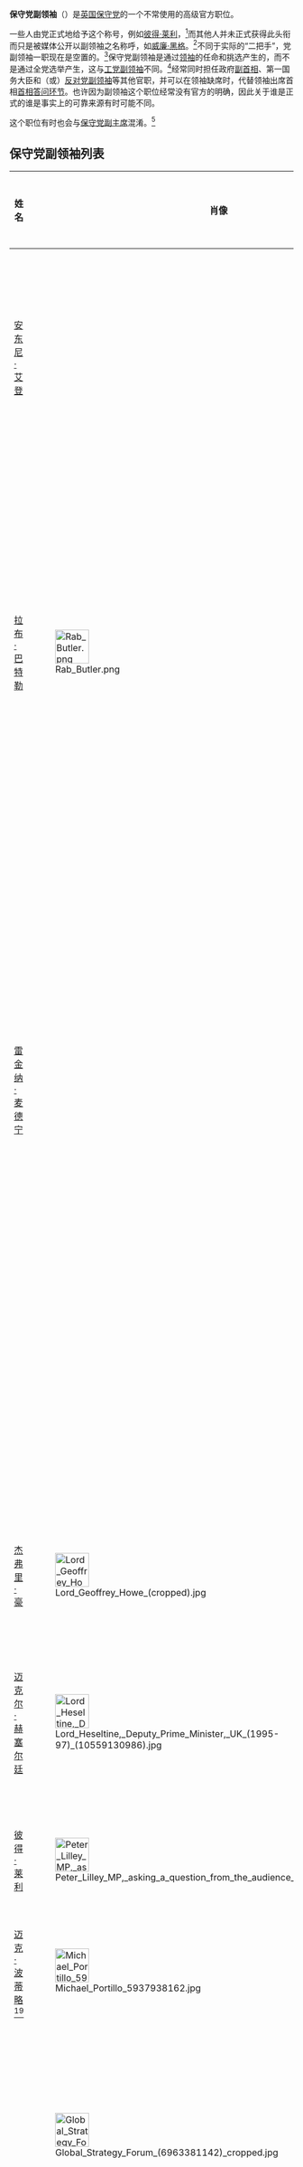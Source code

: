 {{noteTA
|G1=PoliticiansUK
|T = zh-cn:保守党副领袖;zh-tw:保守黨副黨魁;zh-hk:保守黨副黨魁
|1 = zh-hans:领袖; zh-tw:黨魁; zh-hk:黨魁;
|2 = zh-hans:下议院领袖; zh-tw:下議院領袖; zh-hk:下議院領袖;
|3 = zh-hans:反对党领袖; zh-tw:反對黨領袖; zh-hk:反對黨領袖;
|4 = zh-hans:反对党副领袖; zh-tw:反對黨副領袖; zh-hk:反對黨副領袖;
|5 = zh-hans:党副领袖; zh-tw:副黨魁; zh-hk:副黨魁;
|6 = zh-hans:党领袖; zh-tw:黨魁; zh-hk:黨魁;
|7 = zh-hans:工党副领袖; zh-tw:工黨副黨魁; zh-hk:工黨副黨魁;
|8 = zh-hans:工党领袖; zh-tw:工黨黨魁; zh-hk:工黨黨魁;
|9 = zh-hans:保守党副领袖; zh-tw:保守黨副黨魁; zh-hk:保守黨副黨魁;
|10 = zh-hans:保守党领袖; zh-tw:保守黨黨魁; zh-hk:保守黨黨魁;
}}
{{Infobox Political post
|post            = 副领袖
|body            = 保守党
|Flag            = 
<!-- 注释出：|insignia        = Conservative logo 2006.svg -->
|insigniasize    = 50px
|insigniacaption = 
|image           = Damian Green - immigration minister.jpg
|incumbent       = [[达米安·格林|达米安·格林]] [[英国国会议员|国会议员]] 
|incumbentsince  = 2017年6月
|Leader          = [[特蕾莎·梅|特蕾莎·梅]] [[英国国会议员|国会议员]]
|appointer       = [[保守党领袖_(英国)|保守党领袖]]
|Office          = 
|termlength      = 
|formation       = 1945年
|inaugural       = [[安东尼·艾登|安东尼·艾登]]
|website         = 
}}
'''保守党副领袖'''（'''{{lang-en|Deputy Leader of the Conservative Party}}'''）是[[英国保守党|英国保守党]]的一个不常使用的高级官方职位。

一些人由党正式地给予这个称号，例如[[彼得·萊利_(政治人物)|彼得·莱利]]，<ref name=PeterLilley01a>{{cite web |url=https://www.conservatives.com/OurTeam/Members-of-Parliament/Lilley-Peter |title=Peter Lilley, Member of Parliament for Hitchin and Harpenden |trans_title=彼得·莱利，希欽和哈彭登的国会议员 |publisher=[[英国保守党|英国保守党]] |accessdate=17 July 2016 |quote=He stood for the Conservative Leadership in 1997; becoming Shadow Chancellor then Deputy Leader of the Conservative Party Responsible for Policy Renewal until 2000. |deadurl=yes |archiveurl=https://web.archive.org/web/20160806200733/https://www.conservatives.com/OurTeam/Members-of-Parliament/Lilley-Peter |archivedate=2016年8月6日 }}</ref>而其他人并未正式获得此头衔而只是被媒体公开以副领袖之名称呼，如[[威廉·黑格|威廉·黑格]]。<ref name=Telegraph14Jan2009a>{{cite news |url=http://www.telegraph.co.uk/news/politics/conservative/4231139/David-Cameron-anoints-William-Hague-as-his-deputy.html |title=David Cameron anoints William Hague as his deputy |trans_title=戴维·卡梅伦任命威廉·黑格为自己的副手 |publisher=The Telegraph |author=Andrew Porter, Political Editor |date=14 January 2009 |accessdate=17 July 2016 |quote=[[戴维·卡梅伦|戴维·卡梅伦]]要给威廉·黑格更广泛的职权 - 使他成为保守党实际上的副领袖。<br>保守党领袖将黑格作为副手，被视为是对影子财政大臣[[乔治·奥斯本|乔治·奥斯本]]的拒绝，奥斯本在卡梅伦成为领袖后曾担任过副领袖这一角色。<br>但是奥斯本先生的势头因“游艇门”而受挫，他承认接受了一俄罗斯寡头的贷款。<br>卡梅伦说：“威廉实际上是我的副手，除了没有官方头衔，人们要知道这一点。我担任党领袖已经三年了。而威廉曾作了四年。”<br>保守党领袖告诉《太阳报》说：“在下一个大选年到来之前，威廉作为影子外交大臣有许多机会，向国家发出我们的声音。”<br>“我希望人们注意到他的角色，那就是党的副领袖的角色。但是你会在国家的外交事务前线看到他工作的身影。” |archive-date=2016-10-06 |archive-url=https://web.archive.org/web/20161006084244/http://www.telegraph.co.uk/news/politics/conservative/4231139/David-Cameron-anoints-William-Hague-as-his-deputy.html |dead-url=no }}</ref>不同于实际的“二把手”，党副领袖一职现在是空置的。<ref name=Guardian17Jun2015a>{{cite news |url=https://www.theguardian.com/commentisfree/2015/jun/17/guardian-view-on-party-deputy-leaders-job-about-nothing |title=The Guardian view on party deputy leaders: a job about nothing |trans_title=卫报对于党副领袖的观点：一个什么也不管的职位 |publisher=The Guardian |author=Guardian editorial |date=17 June 2015 |accessdate=17 July 2016 |quote=戴维·卡梅伦选择乔治·奥斯本表明，党的领袖需要一个可靠的二把手，但副领袖就不同了。<br>一个政党需要领袖，但他们几乎不需要副领袖。另一方面，政党需要二把手，两者之间的区别很重要。保守党明白了，工党和一些较小的政党没有明白。<br>这一差异在奥斯本代替请假的卡梅伦出席首相问题环节被充分说明了。奥斯本不是保守党的副领袖。这个位置目前空置，而党依然运转良好。另一方面，奥斯本先生就是卡梅伦的二把手，不是因为'''权利'''或'''资历'''，而是因为'''能力'''和'''信任'''。他是党内卡梅伦最信任的二把手人选。财政大臣现在拥有第一国务大臣的头衔，以此承认这一现实。奥斯本先生今天的自信表明了为什么会这样。 |archive-date=2016-08-26 |archive-url=https://web.archive.org/web/20160826004535/https://www.theguardian.com/commentisfree/2015/jun/17/guardian-view-on-party-deputy-leaders-job-about-nothing |dead-url=no }}</ref>保守党副领袖是通过[[保守黨黨魁_(英國)|领袖]]的任命和挑选产生的，而不是通过全党选举产生，这与[[工党副领袖_(英国)|工党副领袖]]不同。<ref name=Guardian17Jun2015a/>经常同时担任政府[[副首相|副首相]]、第一国务大臣和（或）[[反对党领袖_(英国)|反对党副领袖]]等其他官职，并可以在领袖缺席时，代替领袖出席首相[[首相答问环节|首相答问环节]]。也许因为副领袖这个职位经常没有官方的明确，因此关于谁是正式的谁是事实上的可靠来源有时可能不同。{{refn|name=SourcesDiffer01|group=n|关于这个实际例子，2009年1月之前，《[[每日电讯报|每日电讯报]]》一直描述[[乔治·奥斯本|乔治·奥斯本]]是[[戴维·卡梅伦|戴维·卡梅伦]]的“副职”,<ref name=Telegraph14Jan2009a/> 同时《[[卫报|卫报]]》则称[[威廉·黑格|威廉·黑格]]是卡梅伦“事实上的”副手。<ref name=Guardian14Jan2009a/>}}

这个职位有时也会与[[保守党主席|保守党副主席]]混淆。<ref name=Mirror11May2015a>{{cite news |url=http://www.mirror.co.uk/news/uk-news/david-camerons-2015-cabinet-meet-5672632 |title=David Cameron's 2015 cabinet: Meet the ministers appointed in all Conservative post-election reshuffle |trans_title=第二次卡梅伦内阁： 会见保守党完全执政后第一次改组待任命的大臣们 |publisher=[[每日镜报|每日镜报]] |author=Ann Gripper |date=11 May 2015 |accessdate=17 July 2016 |quote=[[罗伯特·哈尔丰|罗伯特·哈尔丰]] will become deputy leader of the Conservative Party. |archive-date=2017-03-24 |archive-url=https://web.archive.org/web/20170324065352/http://www.mirror.co.uk/news/uk-news/david-camerons-2015-cabinet-meet-5672632 |dead-url=no }}</ref>

== 保守党副领袖列表 ==

{| class="wikitable"
! 姓名
! 肖像
! 上任时间
! 离任时间
! 同时担任
! 领袖
|-
| [[安东尼·艾登|安东尼·艾登]]
| 
| 1945年7月26日<ref>[https://books.google.com/books?id=BK8UDAAAQBAJ&pg=PA25&lpg=PA25&dq=%22anthony+eden%22+%22Deputy+leader%22+1941&source=bl&ots=1OBsAeTAmc&sig=DpF9uO3o6iRHDLstvzWjpGIicQM&hl=en&sa=X&ved=0ahUKEwiK_LTCj4DOAhVJ4oMKHQqlB7MQ6AEISTAH#v=onepage&q=%22anthony%20eden%22%20%22Deputy%20leader%22%201941&f=false Parties at War: Political Organization in Second World War Britain]</ref>
| 1955年4月6日
| [[反对党领袖_(英国)|反对党副领袖]] {{small|(1945–1951)}}<ref>{{Cite web |url=http://news.bbc.co.uk/onthisday/hi/dates/stories/january/9/newsid_2800000/2800833.stm |title=On This Day – 9 January 1957: Sir Anthony Eden resigns |accessdate=2017-01-16 |archive-date=2008-01-12 |archive-url=https://web.archive.org/web/20080112121017/http://news.bbc.co.uk/onthisday/hi/dates/stories/january/9/newsid_2800000/2800833.stm |dead-url=no }}</ref><br>{{le|影子外交大臣|Shadow Foreign Secretary}} {{small|(1945–1951)}}<br>[[副首相|副首相]] {{small|(1951–1955)}}<br>[[外交及聯邦事務大臣|外交大臣]] {{small|(1951–1955)}}
| [[温斯顿·丘吉尔|温斯顿·丘吉尔]]
|-
| rowspan=2| [[拉布·巴特勒|拉布·巴特勒]]
| rowspan=2| [[File:Rab_Butler.png|60px]]
| rowspan=2| 1955年4月6日<ref>[https://books.google.com/books?id=9muLDAAAQBAJ&pg=PA9&lpg=PA9&dq=%22Rab+Butler%22+%22Deputy+leader%22+1957&source=bl&ots=gf_CwT4ujY&sig=dZjeGEKFLgAMcr4n-mGQJEf_q0I&hl=en&sa=X&ved=0ahUKEwiA8p6kvYDOAhVq7IMKHRB0C6UQ6AEIOTAE#v=onepage&q=%22Rab%20Butler%22%20%22Deputy%20leader%22%201957&f=false The Macmillan-Eisenhower Correspondence, 1957–1969]</ref>
| rowspan=2| 1963年10月18日{{refn|name=Butler1963|group=n|[[亚历克·道格拉斯-休姆|亚历克·道格拉斯-休姆]]任命巴特勒为[[外交及联邦事务大臣|外交大臣]]，但没有副首相头衔，<ref name=Howard1987a>{{cite book|url=https://www.amazon.com/RAB-Life-R-Butler-ebook/dp/B00B0CXFM2/|title=RAB: The Life of R. A. Butler|trans_title=拉布·巴特勒生平|publisher=[[Jonathan_Cape|Jonathan Cape]]|author=Anthony Howard|authorlink=Anthony Howard (journalist)|page=330|date=1987|isbn=978-0-224-01862-3|access-date=2017-01-16|archive-date=2016-10-07|archive-url=https://web.archive.org/web/20161007062014/https://www.amazon.com/RAB-Life-R-Butler-ebook/dp/B00B0CXFM2|dead-url=no}}</ref>{{le|第一国务大臣|First Secretary of State}}头衔也一并失去。}}
| rowspan=2| [[英国财政大臣|英国财政大臣]] {{small|(1955)}}<br>[[下议院领袖|下议院领袖]] {{small|(1955–1961)}}<br>[[英国内政大臣|英国内政大臣]] {{small|(1957–1962)}}<br>[[保守党主席|保守党主席]] {{small|(1959–1961)}}<br>[[副首相|副首相]] {{small|(1962–1963)}}<br>{{le|第一国务大臣|First Secretary of State}} {{small|(1962–1963)}}<br>
| [[安东尼·艾登|安东尼·艾登]]
|-
| [[哈罗德·麦克米伦|哈罗德·麦克米伦]]
|-
|
|
|
|
|
|[[亚历克·道格拉斯-休姆|亚历克·道格拉斯-休姆]]
|-
| [[雷金纳·麦德宁|雷金纳·麦德宁]]
| 
| 1965年6月27日<ref>[https://books.google.com/books?id=4G0AAwAAQBAJ&pg=PA40&lpg=PA40&dq=%22Reginald+Maudling%22+%22deputy+leader%22+heath+1965&source=bl&ots=3GoNPHUfVl&sig=vhPHd9ICmOVV-sXAJNncv8AW_Mg&hl=en&sa=X&ved=0ahUKEwiCgoXF2oDOAhVj4oMKHcIkCNgQ6AEIOjAF#v=onepage&q=%22Reginald%20Maudling%22%20%22deputy%20leader%22%20heath%201965&f=false Choosing the Tory Leader: Conservative Party Leadership Elections from Heath to Cameron]</ref>
| 1972年7月18日<ref>{{Cite web |url=https://news.google.com/newspapers?nid=2002&dat=19720724&id=yW0lAAAAIBAJ&sjid=ZLMFAAAAIBAJ&pg=1055,1899486&hl=en |title=Heath Faces Cabinet Reshuffle |access-date=2017-01-16 |archive-date=2019-03-13 |archive-url=https://web.archive.org/web/20190313110508/https://news.google.com/newspapers?nid=2002&dat=19720724&id=yW0lAAAAIBAJ&sjid=ZLMFAAAAIBAJ&pg=1055,1899486&hl=en }}</ref>
| [[反对党领袖_(英国)|反对党副领袖]] {{small|(1965–1970)}}<ref>[https://books.google.com/books?id=xpG90n8YLOwC&pg=PA159&lpg=PA159&dq=%22deputy+leader+of+the+opposition%22#v=onepage&q=%22deputy%20leader%20of%20the%20opposition%22&f=false A Matter of Weeks Rather Than Months: The Impasse between Harold Wilson and Ian Smith]</ref><br>{{le|影子外交大臣|Shadow Foreign Secretary}} {{small|(1965)}}<br>{{le|影子国防大臣|Shadow Secretary of State for Defence}} {{small|(1968–1969)}}<br>[[英国内政大臣|英国内政大臣]] {{small|(1970–1972)}}
| [[爱德华·希思|爱德华·希思]]
|-
| {{le|威廉·怀特洛|William Whitelaw, 1st Viscount Whitelaw}}
| <!-- 檔案不存在 [[File:William_Whitelaw_in_1963.jpg|60px]] ，可從英文維基百科取得 -->
| 1975年2月11日
| 1988年1月10日<ref>{{Cite web |url=http://www.upi.com/Archives/1988/01/10/Thatchers-No-2-Cabinet-minister-resigns/4375568789200/ |title=Thatcher's No. 2 Cabinet minister resigns |accessdate=2017-01-16 |archive-date=2016-10-06 |archive-url=https://web.archive.org/web/20161006125151/http://www.upi.com/Archives/1988/01/10/Thatchers-No-2-Cabinet-minister-resigns/4375568789200/ |dead-url=no }}</ref>
| [[反对党领袖_(英国)|反对党副领袖]] {{small|(1975–1979)}}<ref>[https://books.google.com/books?id=sDRTfk95CzIC&pg=PT68&lpg=PT68&dq=%22whitelaw%22+%22deputy+leader+of+the+opposition%22&source=bl&ots=_IOBnZUmO2&sig=BaGN5-xEh_KIlhOuO7gn-SSmRf0&hl=en&sa=X&ved=0ahUKEwivkISg3IDOAhXH34MKHZEuAQoQ6AEIOTAE#v=onepage&q=%22whitelaw%22%20%22deputy%20leader%20of%20the%20opposition%22&f=false The Hugo Young Papers: Thirty Years of British Politics – Off the Record]</ref><br>{{le|影子内政大臣|Shadow Home Secretary}} {{small|(1976–1979)}}<br>[[副首相|副首相]] {{small|(1979–1988)}}<br>[[英国内政大臣|英国内政大臣]] {{small|(1979–1983)}}<br>[[下议院领袖|下议院领袖]] {{small|(1983–1988)}}
| rowspan=2| [[玛格丽特·撒切尔|玛格丽特·撒切尔]]
|-
| [[杰弗里·豪|杰弗里·豪]]
| [[File:Lord_Geoffrey_Howe_(cropped).jpg|60px]]
| 1989年7月24日
| 1990年11月1日
| [[副首相|副首相]] {{small|(1989–1990)}}<br>[[下议院领袖|下议院领袖]] {{small|(1989–1990)}}
|-
| [[迈克尔·赫塞尔廷|迈克尔·赫塞尔廷]]
| [[File:Lord_Heseltine,_Deputy_Prime_Minister,_UK_(1995-97)_(10559130986).jpg|60px]]
| 1995年7月20日
| 1997年6月19日
| [[副首相|副首相]] {{small|(1995–1997)}}<br>{{le|第一国务大臣|First Secretary of State}} {{small|(1995–1997)}}<br>[[反对党领袖_(英国)|反对党副领袖]] {{small|(1997)}}<ref>{{Cite web |url=http://www.publications.parliament.uk/pa/cm199798/cmwib/wb970517/oppo.htm |title=Opposition Front Bench Spokespersons as at 13 May 1997 |accessdate=2017-01-16 |archive-date=2016-10-26 |archive-url=https://web.archive.org/web/20161026032137/http://www.publications.parliament.uk/pa/cm199798/cmwib/wb970517/oppo.htm |dead-url=no }}</ref>
| [[约翰·梅杰|约翰·梅杰]]
|-
| [[彼得·莱利|彼得·莱利]]
| [[File:Peter_Lilley_MP,_asking_a_question_from_the_audience_(15765548995).jpg|60px]]
| 1998年6月2日<ref>{{Cite web |url=http://news.bbc.co.uk/2/hi/uk_news/politics/104536.stm |title=Hague's junior frontbenchers are young and to the right |accessdate=2017-01-16 |archive-date=2016-10-06 |archive-url=https://web.archive.org/web/20161006125712/http://news.bbc.co.uk/2/hi/uk_news/politics/104536.stm |dead-url=no }}</ref>
| 1999年6月15日<ref>{{Cite web |url=http://www.peterlilley.co.uk/about.php |title=About Peter |accessdate=2017-01-16 |archive-date=2017-05-09 |archive-url=https://web.archive.org/web/20170509153113/http://www.peterlilley.co.uk/about.php |dead-url=no }}</ref><ref>{{Cite web |url=https://www.theguardian.com/politics/2001/mar/16/profiles.parliament12 |title=Peter Lilley |accessdate=2017-01-16 |archive-date=2016-10-06 |archive-url=https://web.archive.org/web/20161006141414/https://www.theguardian.com/politics/2001/mar/16/profiles.parliament12 |dead-url=no }}</ref>
| [[反对党领袖_(英国)|反对党副领袖]] {{small|(1998–1999)}}<ref>{{Cite web |url=http://news.bbc.co.uk/democracylive/hi/representatives/profiles/25184.stm |title=Democracy Live –  Peter Lilley MP |accessdate=2017-01-16 |archive-date=2016-09-16 |archive-url=https://web.archive.org/web/20160916221854/http://news.bbc.co.uk/democracylive/hi/representatives/profiles/25184.stm |dead-url=no }}</ref>
| rowspan=2| [[威廉·黑格|威廉·黑格]]
|-
| [[迈克·波蒂略|迈克·波蒂略]]<ref name="The Independent">{{cite news |last=Oppenheim |first=Maya |url=http://www.independent.co.uk/news/people/ex-conservative-minister-michael-portillo-claims-thatcher-was-liberal-about-homosexuality-a6845121.html |title=Ex Conservative minister Michael Portillo claims Thatcher was 'liberal' about homosexuality |trans_title=前保守党大臣迈克尔·波蒂略声称，撒切尔在同性恋问题上是“自由的” |work=[[独立报|独立报]] |location=London |publisher=www.independent.co.uk |date=31 January 2016 |accessdate=14 October 2016 |quote=在本周，前副保守党领袖说：“许多人对撒切尔夫人的印象是一个伟大而刻板的女人 - 实际上她并不刻板”。 |archive-date=2016-10-06 |archive-url=https://web.archive.org/web/20161006111212/http://www.independent.co.uk/news/people/ex-conservative-minister-michael-portillo-claims-thatcher-was-liberal-about-homosexuality-a6845121.html |dead-url=no }}</ref>
| [[File:Michael_Portillo_5937938162.jpg|60px]]
| 2000年2月1日
| 2001年9月18日
| {{le|影子财政大臣|Shadow Chancellor of the Exchequer}} {{small|(2000–2001)}}
|-
| rowspan=2| {{le|迈克尔·安克拉姆|Michael Ancram}}
| rowspan=2| [[File:Global_Strategy_Forum_(6963381142)_cropped.jpg|60px]]
| rowspan=2| 2001年9月18日
| rowspan=2| 2005年11月6日
| rowspan=2| [[反对党领袖_(英国)|反对党副领袖]] {{small|(2001–2005)}}<ref>{{Cite web |url=https://www.gov.uk/government/news/peerage-for-the-rt-hon-michael-ancram |title=Peerage for the Rt Hon Michael Ancram |accessdate=2017-01-16 |archive-date=2016-10-06 |archive-url=https://web.archive.org/web/20161006084144/https://www.gov.uk/government/news/peerage-for-the-rt-hon-michael-ancram |dead-url=no }}</ref><br>{{le|影子外交大臣|Shadow Foreign Secretary}} {{small|(2001–2005)}}<br>{{le|影子国防大臣|Shadow Secretary of State for Defence}} {{small|(2005)}}
| [[伊恩·邓肯·史密斯|伊恩·邓肯·史密斯]]
|-
| [[迈克尔·霍华德|迈克尔·霍华德]]
|-
| [[乔治·奥斯本|乔治·奥斯本]]
| [[File:GeorgeOsborne2015.jpg|60px]]
| 2005年11月8日<ref name=Telegraph14Jan2009a/><ref group="n" name="SourcesDiffer01"/>
| 2009年1月<ref name=Telegraph14Jan2009a/><ref group="n" name="SourcesDiffer01"/>
| {{le|影子财政大臣|Shadow Chancellor of the Exchequer}} {{small|(2005–2010)}}
| rowspan=3| [[戴维·卡梅伦|戴维·卡梅伦]]
|-
| [[威廉·黑格|威廉·黑格]]
| [[File:William_Hague,_Foreign_Sec_(crop).jpg|60px]]
| 2005年11月8日<ref name=Guardian14Jan2009a>{{cite news|url=https://www.theguardian.com/politics/blog/2009/jan/14/cameron-hague|title=Cameron names Hague as de facto deputy Tory leader – why?|trans_title=卡梅伦称呼黑格为事实上的保守党副领袖，为什么？|author=Andrew Sparrow|publisher=The Guardian|date=14 January 2009|accessdate=24 July 2016|quote=对于保守党克里姆林宫学家来说，今天戴维·卡梅伦和威廉·黑格在太阳报的采访是迷人的。卡梅伦采访中宣布黑格现在是党的副领袖“除了没有名义”。但黑格没有正式授予副领袖头衔，而且他一直在首相问题环节担任卡梅伦的替身，并在卡梅伦缺席时主持会议，有充分的理由认为他是事实上的副领袖。|archive-date=2016-10-06|archive-url=https://web.archive.org/web/20161006144415/https://www.theguardian.com/politics/blog/2009/jan/14/cameron-hague|dead-url=no}}</ref><ref group="n" name="SourcesDiffer01"/>
| 2015年5月8日
| {{le|影子内阁资深成员|Shadow Cabinet of David Cameron}} {{small|(2005–2010)}}<br>{{le|影子外交大臣|Shadow Foreign Secretary}} {{small|(2005–2010)}}<br>{{le|第一国务大臣|First Secretary of State}} {{small|(2010–2015)}}<br>[[外交及联邦事务大臣|外交大臣]] {{small|(2010–2014)}}<br>[[下议院领袖|下议院领袖]] {{small|(2014–2015)}}
|-
| [[乔治·奥斯本|乔治·奥斯本]]
| [[File:GeorgeOsborne2015.jpg|60px]]
| 2015年5月8日
| 2016年7月13日
| {{le|第一国务大臣|First Secretary of State}} {{small|(2015–2016)}}<ref name=Guardian17Jun2015a/><br>[[英国财政大臣|英国财政大臣]] {{small|(2010–2016)}}
|-
| [[达米安·格林|达米安·格林]]
| [[File:Damian_Green_-_immigration_minister.jpg|60px]]
| 2017年6月11日
| 现任
| {{le|第一国务大臣|First Secretary of State}} {{small|(2017–)}}<br>[[内阁办公室大臣|内阁办公室大臣]]兼[[财政部主计长|总主计长]] {{small|(2017–)}}
| [[特蕾莎·梅|特蕾莎·梅]]
|-
|}

== 非正式的保守党副领袖 ==

许多担任[[英国财政大臣|财政大臣]]（{{le|影子财政大臣|Shadow Chancellor of the Exchequer}}）的保守党高官通常被非正式的视为党的副领袖，特别是财政大臣还有[[第二财政大臣|第二财政大臣]]的头衔。此外有很多意见表明，在[[首相答問環節|首相问答环节]]代替领袖出席的人也被非正式的视为党的副领袖。
{| class="wikitable"
! 姓名
! 肖像
! 在任时间
! 同时担任
! 领袖
|-
| [[爱德华·希思|爱德华·希思]]{{citation needed|date=July 2016}}
| [[File:Heathdod.JPG|60px]]
| 1964-1965
| {{le|影子财政大臣|Shadow Chancellor of the Exchequer}}{{small|(1964–1965)}}
| [[亚历克·道格拉斯-霍姆|亚历克·道格拉斯-霍姆]]
|-
| [[伊安·麦克劳德|伊安·麦克劳德]]{{citation needed|date=July 2016}}
| [[File:Iain_Macleod.jpg|60px]]
| 1965-1970
| {{le|影子财政大臣|Shadow Chancellor of the Exchequer}}{{small|(1965–1970)}}<br>[[英国财政大臣|财政大臣]]{{small|(1970)}}
| rowspan=2| [[爱德华·希思|爱德华·希思]]
|-
| {{le|罗伯特·卡尔|Robert Carr}}{{citation needed|date=July 2016}}
|
| 1974-1975
| {{le|影子财政大臣|Shadow Chancellor of the Exchequer}}{{small|(1974–1975)}}
|-
| {{le|约翰·威克姆|John Wakeham}}{{citation needed|date=July 2016}}
| 
| 1988-1989
| [[下议院领袖|下议院领袖]]{{small|(1987–1989)}}<br>[[枢密院议长|枢密院议长]]{{small|(1988–1989)}}
| rowspan=2| [[玛格丽特·撒切尔|玛格丽特·撒切尔]]
|-
| {{le|约翰·麦格雷戈|John MacGregor, Baron MacGregor of Pulham Market}}{{citation needed|date=July 2016}}
| 
| 1990
| [[下议院领袖|下议院领袖]]{{small|(1990–1992)}}<br>[[枢密院议长|枢密院议长]]{{small|(1990–1992)}}
|-
| [[肯尼斯·克拉克|肯尼斯·克拉克]]{{citation needed|date=July 2016}}
| [[File:Kenneth-clarke-hi-res.jpg|60px]]
| 1993-1995
| [[英国财政大臣|财政大臣]]{{small|(1993–1997)}}
| [[约翰·梅杰|约翰·梅杰]]
|-
| [[麥浩德|麥浩德]]{{citation needed|date=July 2016}}
| [[File:Francis_Maude,_Minister_for_the_Cabinet_Office.jpg|60px]]
| 1999-2000
| {{le|影子财政大臣|Shadow Chancellor of the Exchequer}}{{small|(1998–2000)}}
| [[威廉·黑格|威廉·黑格]]
|-
| [[菲利普·哈蒙德|菲利普·哈蒙德]]{{citation needed|date=July 2016}}
| [[File:Philip_Hammond_2016.jpg|60px]]
| 2016-2017
| [[英国财政大臣|财政大臣]]{{small|(2016–)}}
| [[特蕾莎·梅|特蕾莎·梅]]
|-
|}

== 注释 ==
{{reflist|group=n}}

== 参考文献 ==
{{Reflist|25em}}

== 相关条目 ==
*[[保守黨领袖_(英國)|保守党领袖]]

{{DEFAULTSORT:B}}
[[Category:政党职务|Category:政党职务]]
[[Category:英国保守党|Category:英国保守党]]
[[Category:1945年建立|Category:1945年建立]]